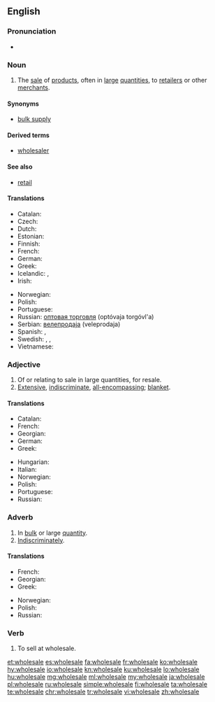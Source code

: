 ==English==
{{wikipedia}}

===Pronunciation===
* {{audio|en-us-wholesale.ogg|Audio (US)|lang=en}}

===Noun===
{{en-noun}}

# The [[sale]] of [[product]]s, often in [[large]] [[quantities]], to [[retailer]]s or other [[merchant]]s.

====Synonyms====
* [[bulk supply]]

====Derived terms====
* [[wholesaler]]

====See also====
* [[retail]]

====Translations====
{{trans-top|sale of products, often in large quantities, to retailers or other merchants}}
* Catalan: {{t+|ca|a l'engròs}}
* Czech: {{t|cs|velkoobchod|m}}
* Dutch: {{t+|nl|groothandel|m}}
* Estonian: {{t|et|hulgimüük}}
* Finnish: {{t+|fi|tukkukauppa}}
* French: {{t|fr|vente en gros|f}}
* German: {{t|de|Großhandel|m}}
* Greek: {{t+|el|χονδρική|sc=Grek}}
* Icelandic: {{t+|is|heildsala|f}}, {{t|is|heildverslun|f}}
* Irish: {{t|ga|mórdhíol|m}}
{{trans-mid}}
* Norwegian: {{t|no|engroshandel|m}}
* Polish: {{t+|pl|hurt|m}}
* Portuguese: {{t+|pt|atacado|m}}
* Russian: [[оптовая торговля]] (optóvaja torgóvl'a) {{g|f}}
* Serbian: [[велепродаја]] (veleprodaja) {{g|f}}
* Spanish: {{t|es|venta al por mayor|f}}, {{t+|es|mayoreo|m}}
* Swedish: {{t|sv|partihandel|c}}, {{t|sv|grossistverksamhet|c}}, {{t+|sv|grosshandel|c}}
* Vietnamese: {{t-needed|vi}}
{{trans-bottom}}

===Adjective===
{{en-adj}}

# Of or relating to sale in large quantities, for resale.
# [[extensive|Extensive]], [[indiscriminate]], [[all-encompassing]]; [[blanket]].
#: {{ux|en|The bombing resulted in '''wholesale''' destruction.}}

====Translations====
{{trans-top|in bulk or large quantity}}
* Catalan: {{t+|ca|a l'engròs}}
* French: {{t|fr|de gros}}
* Georgian: {{t|ka|საბითუმო|sc=Geor}}
* German: {{t|de|Großhandel|alt=Großhandels-}}
* Greek: {{t+|el|χονδρικός|sc=Grek}}
{{trans-mid}}
* Hungarian: {{t+|hu|nagybani}}
* Italian: {{t|it|all'ingrosso}}
* Norwegian: {{t|no|en gros|p}}
* Polish: {{t|pl|hurtowy|m}}
* Portuguese: {{t+|pt|atacado}}
* Russian: {{t+|ru|оптовый|tr=optóvyj}}
{{trans-bottom}}

===Adverb===
{{en-adv}}

# In [[bulk]] or large [[quantity]].
# [[indiscriminately|Indiscriminately]].

====Translations====
{{trans-top|in bulk or large quantity}}
* French: {{t+|fr|en gros}}
* Georgian: {{t|ka|ბითუმად|sc=Geor}}
* Greek: {{t+|el|χονδρικά|sc=Grek}}
{{trans-mid}}
* Norwegian: {{t|no|en gros|p}}
* Polish: {{t|pl|hurtowo}}
* Russian: {{t+|ru|оптом|tr=óptom}}
{{trans-bottom}}

===Verb===
{{en-verb|wholesal}}

# To sell at wholesale.
{{rfquote|lang=en}}

[[et:wholesale]]
[[es:wholesale]]
[[fa:wholesale]]
[[fr:wholesale]]
[[ko:wholesale]]
[[hy:wholesale]]
[[io:wholesale]]
[[kn:wholesale]]
[[ku:wholesale]]
[[lo:wholesale]]
[[hu:wholesale]]
[[mg:wholesale]]
[[ml:wholesale]]
[[my:wholesale]]
[[ja:wholesale]]
[[pl:wholesale]]
[[ru:wholesale]]
[[simple:wholesale]]
[[fi:wholesale]]
[[ta:wholesale]]
[[te:wholesale]]
[[chr:wholesale]]
[[tr:wholesale]]
[[vi:wholesale]]
[[zh:wholesale]]